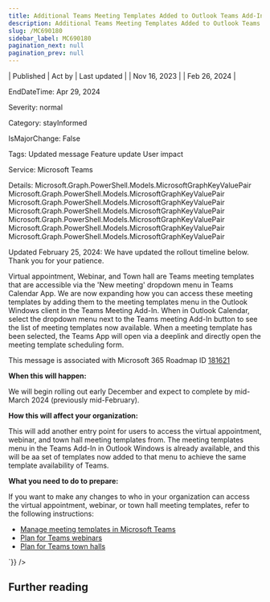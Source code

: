 ```yaml
---
title: Additional Teams Meeting Templates Added to Outlook Teams Add-In
description: Additional Teams Meeting Templates Added to Outlook Teams Add-In
slug: /MC690180
sidebar_label: MC690180
pagination_next: null
pagination_prev: null
---
```



| Published | Act by | Last updated |
| Nov 16, 2023 |  | Feb 26, 2024 |

EndDateTime: Apr 29, 2024

Severity: normal

Category: stayInformed

IsMajorChange: False

Tags: Updated message Feature update User impact

Service: Microsoft Teams

Details: Microsoft.Graph.PowerShell.Models.MicrosoftGraphKeyValuePair Microsoft.Graph.PowerShell.Models.MicrosoftGraphKeyValuePair Microsoft.Graph.PowerShell.Models.MicrosoftGraphKeyValuePair Microsoft.Graph.PowerShell.Models.MicrosoftGraphKeyValuePair Microsoft.Graph.PowerShell.Models.MicrosoftGraphKeyValuePair Microsoft.Graph.PowerShell.Models.MicrosoftGraphKeyValuePair Microsoft.Graph.PowerShell.Models.MicrosoftGraphKeyValuePair

<div dangerouslySetInnerHTML={{__html:`
<p>Updated February 25, 2024: We have updated the rollout timeline below. Thank you for your patience.</p><p>Virtual appointment, Webinar, and Town hall are Teams meeting templates that are accessible via the 'New meeting' dropdown menu in Teams Calendar App. We are now expanding how you can access these meeting templates by adding them to the meeting templates menu in the Outlook Windows client in the Teams Meeting Add-In. When in Outlook Calendar, select the dropdown menu next to the Teams meeting Add-In button to see the list of meeting templates now available. When  a meeting template has been selected, the Teams App will open via a deeplink and directly open the meeting template scheduling form.&nbsp;<br></p><p>This message is associated with Microsoft 365 Roadmap ID <a href="https://www.microsoft.com/microsoft-365/roadmap?filters=&amp;searchterms=181621" target="_blank">181621</a></p><p><b>When this will happen:</b></p><p>We will begin rolling out early December and expect to complete by mid-March 2024 (previously mid-February).</p><p><b>How this will affect your organization:</b></p><p>This will add another entry point for users to access the virtual appointment, webinar, and town hall meeting templates from. The meeting templates menu in the Teams Add-In in Outlook Windows is already available, and this will be aa set of templates now added to that menu to achieve the same template availability of Teams.&nbsp;</p><p><b>What you need to do to prepare:</b></p><p>If you want to make any changes to who in your organization can access the virtual appointment, webinar, or town hall meeting templates, refer to the following instructions:</p><ul><li><a href="https://learn.microsoft.com/microsoftteams/manage-meeting-templates" target="_blank">Manage meeting templates in Microsoft Teams</a><a href="https://learn.microsoft.com/microsoftteams/manage-meeting-templates" target="_blank"></a></li><li><a href="https://learn.microsoft.com/microsoftteams/manage-meeting-templates" target="_blank">Plan for Teams webinars</a></li><li><a href="https://learn.microsoft.com/microsoftteams/plan-town-halls#turn-town-halls-on-or-off" target="_blank">Plan for Teams town halls</a></li></ul>
`}} />

## Further reading
